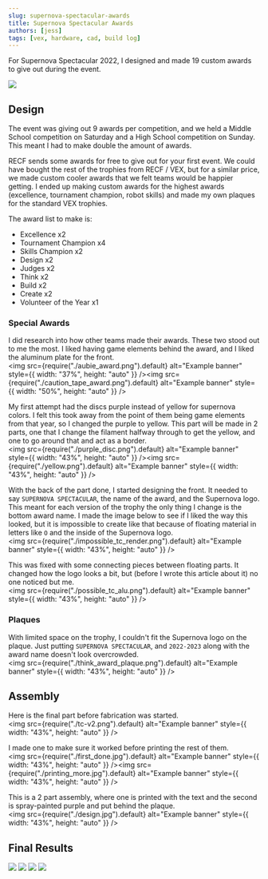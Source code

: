 ```yaml
---
slug: supernova-spectacular-awards
title: Supernova Spectacular Awards
authors: [jess]
tags: [vex, hardware, cad, build log]
---
```


For Supernova Spectacular 2022, I designed and made 19 custom awards to give out during the event.  

![](excellence.JPG)

<!--truncate-->

## Design
The event was giving out 9 awards per competition, and we held a Middle School competition on Saturday and a High School competition on Sunday.  This meant I had to make double the amount of awards.  

RECF sends some awards for free to give out for your first event.  We could have bought the rest of the trophies from RECF / VEX, but for a similar price, we made custom cooler awards that we felt teams would be happier getting.  I ended up making custom awards for the highest awards (excellence, tournament champion, robot skills) and made my own plaques for the standard VEX trophies.  

The award list to make is:
- Excellence x2
- Tournament Champion x4
- Skills Champion x2
- Design x2
- Judges x2
- Think x2
- Build x2
- Create x2
- Volunteer of the Year x1

### Special Awards
I did research into how other teams made their awards.  These two stood out to me the most.  I liked having game elements behind the award, and I liked the aluminum plate for the front.  
<img
  src={require("./aubie_award.png").default}
  alt="Example banner"
  style={{ width: "37%", height: "auto" }}
/><img
  src={require("./caution_tape_award.png").default}
  alt="Example banner"
  style={{ width: "50%", height: "auto" }}
/>

My first attempt had the discs purple instead of yellow for supernova colors.  I felt this took away from the point of them being game elements from that year, so I changed the purple to yellow.  This part will be made in 2 parts, one that I change the filament halfway through to get the yellow, and one to go around that and act as a border.  
<img
  src={require("./purple_disc.png").default}
  alt="Example banner"
  style={{ width: "43%", height: "auto" }}
/><img
  src={require("./yellow.png").default}
  alt="Example banner"
  style={{ width: "43%", height: "auto" }}
/>

With the back of the part done, I started designing the front.  It needed to say `SUPERNOVA SPECTACULAR`, the name of the award, and the Supernova logo.  This meant for each version of the trophy the only thing I change is the bottom award name.  I made the image below to see if I liked the way this looked, but it is impossible to create like that because of floating material in letters like `O` and the inside of the Supernova logo.  
<img
  src={require("./impossible_tc_render.png").default}
  alt="Example banner"
  style={{ width: "43%", height: "auto" }}
/>

This was fixed with some connecting pieces between floating parts.  It changed how the logo looks a bit, but (before I wrote this article about it) no one noticed but me.  
<img
  src={require("./possible_tc_alu.png").default}
  alt="Example banner"
  style={{ width: "43%", height: "auto" }}
/>

### Plaques 
With limited space on the trophy, I couldn't fit the Supernova logo on the plaque.  Just putting `SUPERNOVA SPECTACULAR`, and `2022-2023` along with the award name doesn't look overcrowded.  
<img
  src={require("./think_award_plaque.png").default}
  alt="Example banner"
  style={{ width: "43%", height: "auto" }}
/>

## Assembly 

Here is the final part before fabrication was started.  
<img
  src={require("./tc-v2.png").default}
  alt="Example banner"
  style={{ width: "43%", height: "auto" }}
/>

I made one to make sure it worked before printing the rest of them.  
<img
  src={require("./first_done.jpg").default}
  alt="Example banner"
  style={{ width: "43%", height: "auto" }}
/><img
  src={require("./printing_more.jpg").default}
  alt="Example banner"
  style={{ width: "43%", height: "auto" }}
/>

This is a 2 part assembly, where one is printed with the text and the second is spray-painted purple and put behind the plaque.  
<img
  src={require("./design.jpg").default}
  alt="Example banner"
  style={{ width: "43%", height: "auto" }}
/>

## Final Results
![](final_all.JPG)
![](excellence.JPG)
![](tournament_champion.JPG)
![](double_tc.JPG)
